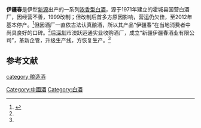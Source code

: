 {{Multiple issues|
{{Onesource|time=2020-09-05T12:16:52+00:00}}
{{Refimprove|time=2020-09-05T12:16:52+00:00}}
}}
'''伊疆春'''是伊犁[[新源|新源]]出产的一系列[[浓香型白酒|浓香型白酒]]，源于1971年建立的霍城县国营白酒厂，因经营不善，1999改制；但改制后首多方原因影响，营运仍欠佳，至2012年基本停产。<ref name=l0>{{cite web|url=http://www.ylxw.com.cn/2016/1027/58771.shtml|title=霍城县“伊疆春”白酒回来了|language=Zh-hans|accessdate=2016年10月27日}}{{Dead link}}</ref>但因酒厂一直依古法认真酿酒，所以其产品“伊疆春”在当地消费者中尚具良好的口碑。<ref name=l0/>后[[深圳|深圳]]市澳跃运通实业收购酒厂，成立“新疆伊疆春酒业有限公司”，革新企管，升级生产线，方恢复生产。<ref name=l0/>

==参考文献==
{{reflist}}
{{饮料小作品}}
{{中華酒文化}}

[[category:酿造酒|category:酿造酒]]
[[Category:中國酒|Category:中國酒]]
[[Category:白酒|Category:白酒]]